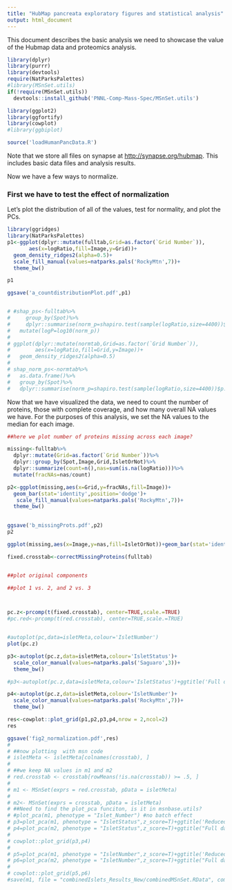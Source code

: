 ```yaml
---
title: "HubMap pancreata exploratory figures and statistical analysis"
output: html_document
---
```


This document describes the basic analysis we need to showcase the value of the Hubmap data and proteomics analysis.

```r
library(dplyr)
library(purrr)
library(devtools)
require(NatParksPalettes)
#library(MSnSet.utils)
if(!require(MSnSet.utils))
  devtools::install_github('PNNL-Comp-Mass-Spec/MSnSet.utils')

library(ggplot2)
library(ggfortify)
library(cowplot)
#library(ggbiplot)

source('loadHumanPancData.R')

```

Note that we store all files on synapse at [http://synapse.org/hubmap](http://synapse.org/hubmap). This includes basic data files and analysis results.

Now we have a few ways to normalize.

### First we have to test the effect of normalization

Let's plot the distribution of all of the values, test for normality, and plot the PCs.


```r
library(ggridges)
library(NatParksPalettes)
p1<-ggplot(dplyr::mutate(fulltab,Grid=as.factor(`Grid Number`)),
       aes(x=logRatio,fill=Image,y=Grid))+
  geom_density_ridges2(alpha=0.5)+
  scale_fill_manual(values=natparks.pals('RockyMtn',7))+
  theme_bw()

p1

ggsave('a_countdistributionPlot.pdf',p1)


# #shap_ps<-fulltab%>%
#     group_by(Spot)%>%
#     dplyr::summarise(norm_p=shapiro.test(sample(logRatio,size=4400))$p.value)%>%
#   mutate(logP=log10(norm_p))
# 
# ggplot(dplyr::mutate(normtab,Grid=as.factor(`Grid Number`)),
#        aes(x=logRatio,fill=Grid,y=Image))+
#   geom_density_ridges2(alpha=0.5)
# 
# shap_norm_ps<-normtab%>%
#   as.data.frame()%>%
#   group_by(Spot)%>%
#   dplyr::summarise(norm_p=shapiro.test(sample(logRatio,size=4400))$p.value)

```

Now that we have visualized the data, we need to count the number of proteins, those with complete coverage, and how many overall NA values we have.  For the purposes of this analysis, we set the NA values to the median for each image. 

```r
##here we plot number of proteins missing across each image?

missing<-fulltab%>%
  dplyr::mutate(Grid=as.factor(`Grid Number`))%>%
  dplyr::group_by(Spot,Image,Grid,IsletOrNot)%>%
  dplyr::summarize(count=n(),nas=sum(is.na(logRatio)))%>%
  mutate(fracNAs=nas/count)

p2<-ggplot(missing,aes(x=Grid,y=fracNAs,fill=Image))+
  geom_bar(stat='identity',position='dodge')+
   scale_fill_manual(values=natparks.pals('RockyMtn',7))+
  theme_bw()
  

ggsave('b_missingProts.pdf',p2)
p2

ggplot(missing,aes(x=Image,y=nas,fill=IsletOrNot))+geom_bar(stat='identity',position='dodge')

```

```r

fixed.crosstab<-correctMissingProteins(fulltab)


##plot original components

##plot 1 vs. 2, and 2 vs. 3



pc.z<-prcomp(t(fixed.crosstab), center=TRUE,scale.=TRUE)
#pc.red<-prcomp(t(red.crosstab), center=TRUE,scale.=TRUE)


#autoplot(pc,data=isletMeta,colour='IsletNumber')
plot(pc.z)

p3<-autoplot(pc.z,data=isletMeta,colour='IsletStatus')+
  scale_color_manual(values=natparks.pals('Saguaro',3))+
  theme_bw()

#p3<-autoplot(pc.z,data=isletMeta,colour='IsletStatus')+ggtitle('Full data')

p4<-autoplot(pc.z,data=isletMeta,colour='IsletNumber')+
  scale_color_manual(values=natparks.pals('RockyMtn',7))+
  theme_bw()

res<-cowplot::plot_grid(p1,p2,p3,p4,nrow = 2,ncol=2)
res

ggsave('fig2_normalization.pdf',res)
# 
# ##now plotting  with msn code
# isletMeta <- isletMeta[colnames(crosstab), ]
# 
# ##we keep NA values in m1 and m2
# red.crosstab <- crosstab[rowMeans(!is.na(crosstab)) >= .5, ]
# 
# m1 <- MSnSet(exprs = red.crosstab, pData = isletMeta)
# 
# m2<- MSnSet(exprs = crosstab, pData = isletMeta)
# ##Need to find the plot_pca funciton, is it in msnbase.utils?
# #plot_pca(m1, phenotype = "Islet_Number") #no batch effect
# p3=plot_pca(m1, phenotype = "IsletStatus",z_score=T)+ggtitle('Reduced data') #check biplot = T?
# p4=plot_pca(m2, phenotype = "IsletStatus",z_score=T)+ggtitle("Full data") #check biplot = T?
# 
# cowplot::plot_grid(p3,p4)
# 
# p5=plot_pca(m1, phenotype = "IsletNumber",z_score=T)+ggtitle('Reduced data') #check biplot = T?
# p6=plot_pca(m2, phenotype = "IsletNumber",z_score=T)+ggtitle("Full data") #check biplot = T?
# 
# cowplot::plot_grid(p5,p6)
#save(m1, file = "combinedIslets_Results_New/combinedMSnSet.RData", compress = T)


```



